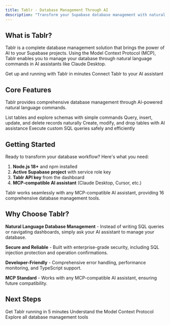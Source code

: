 ```yaml
---
title: Tablr - Database Management Through AI
description: "Transform your Supabase database management with natural language through the Model Context Protocol"
---
```



## What is Tablr?

Tablr is a complete database management solution that brings the power of AI to your Supabase projects. Using the Model Context Protocol (MCP), Tablr enables you to manage your database through natural language commands in AI assistants like Claude Desktop.

<CardGroup cols={2}>
  <Card
    title="Quick Start"
    icon="rocket"
    href="/quickstart"
  >
    Get up and running with Tablr in minutes
  </Card>
  <Card
    title="MCP Integration"
    icon="plug"
    href="/mcp/index"
  >
    Connect Tablr to your AI assistant
  </Card>
</CardGroup>

## Core Features

Tablr provides comprehensive database management through AI-powered natural language commands.

<CardGroup cols={2}>
  <Card
    title="Database Discovery"
    icon="search"
    href="/mcp/tools/list-tables"
  >
    List tables and explore schemas with simple commands
  </Card>
  <Card
    title="Data Operations"
    icon="database"
    href="/mcp/tools/query-records"
  >
    Query, insert, update, and delete records naturally
  </Card>
  <Card
    title="Table Management"
    icon="table"
    href="/mcp/tools/create-table"
  >
    Create, modify, and drop tables with AI assistance
  </Card>
  <Card
    title="Custom SQL"
    icon="code"
    href="/mcp/tools/execute-sql"
  >
    Execute custom SQL queries safely and efficiently
  </Card>
</CardGroup>

## Getting Started

Ready to transform your database workflow? Here's what you need:

1. **Node.js 18+** and npm installed
2. **Active Supabase project** with service role key
3. **Tablr API key** from the dashboard
4. **MCP-compatible AI assistant** (Claude Desktop, Cursor, etc.)

<Note>
Tablr works seamlessly with any MCP-compatible AI assistant, providing 16 comprehensive database management tools.
</Note>

## Why Choose Tablr?

**Natural Language Database Management** - Instead of writing SQL queries or navigating dashboards, simply ask your AI assistant to manage your database.

**Secure and Reliable** - Built with enterprise-grade security, including SQL injection protection and operation confirmations.

**Developer-Friendly** - Comprehensive error handling, performance monitoring, and TypeScript support.

**MCP Standard** - Works with any MCP-compatible AI assistant, ensuring future compatibility.

## Next Steps

<CardGroup cols={3}>
  <Card
    title="Quick Start"
    icon="play"
    href="/quickstart"
  >
    Get Tablr running in 5 minutes
  </Card>
  <Card
    title="Learn MCP"
    icon="graduation-cap"
    href="/mcp/what-is-mcp"
  >
    Understand the Model Context Protocol
  </Card>
  <Card
    title="Browse Tools"
    icon="toolbox"
    href="/mcp/tools/index"
  >
    Explore all database management tools
  </Card>
</CardGroup>
